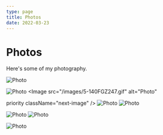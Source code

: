 ```yaml
---
type: page
title: Photos
date: 2022-03-23
---
```


# Photos

Here's some of my photography.


<Image
  src="/images/632051.png"
  alt="Photo"
  width={1125}
  height={750}
  priority
  className="next-image"
/>

<Image
  src="/images/605799.jpg"
  alt="Photo"
  width={1125}
  height={750}
  priority
  className="next-image"
/>
<Image
  src="/images/5-140FGZ247.gif"
  alt="Photo"
 
  priority
  className="next-image"
/>
<Image
  src="/images/407469.jpg"
  alt="Photo"
  width={1125}
  height={750}
  priority
  className="next-image"
/>
<Image
  src="/images/3.png"
  alt="Photo"
  width={1125}
  height={750}
  priority
  className="next-image"
/>

<Image
  src="/images/1179072.jpg"
  alt="Photo"
  width={1125}
  height={750}
  priority
  className="next-image"
/>
<Image
  src="/images/5-150212233R7.jpg"
  alt="Photo"
  width={1125}
  height={750}
  priority
  className="next-image"
/>

<Image
  src="/images/1178869.jpg"
  alt="Photo"
  width={1125}
  height={750}
  priority
  className="next-image"
/>

